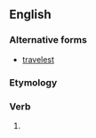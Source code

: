 ==English==

===Alternative forms===
* [[travelest]]

===Etymology===
{{suffix|travel|est|lang=en}}

===Verb===
{{head|en|verb form}}

# {{en-archaic second-person singular of|travel|lang=en}}